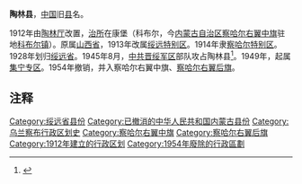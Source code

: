 '''陶林县'''，[[中国|中国]]旧[[县|县]]名。

1912年由[[陶林厅|陶林厅]]改置，[[治所|治所]]在康堡（科布尔，今[[内蒙古自治区|内蒙古自治区]][[察哈尔右翼中旗|察哈尔右翼中旗]]驻地[[科布尔镇|科布尔镇]]）。原属[[山西省_(中華民國)|山西省]]，1913年改属[[绥远特别区|绥远特别区]]。1914年隶[[察哈尔特别区|察哈尔特别区]]。1928年划归[[绥远省|绥远省]]。1945年8月，[[中国共产党|中共]][[晋绥军区|晋绥军区]]部队攻占陶林县<ref>{{Cite web |url=http://cpc.people.com.cn/GB/69112/78233/78687/78977/5442206.html |title=《贺龙年谱》1945年　四十九岁 |accessdate=2015-04-01 |author= |date= |work= |publisher=中国共产党新闻网|language=Zh-hans }}</ref>。1949年，起属[[集宁专区|集宁专区]]。1954年撤销，并入察哈尔右翼中旗、[[察哈尔右翼后旗|察哈尔右翼后旗]]。 

== 注释 ==

{{Reflist|2}}

{{中华民国绥远省行政区划}}
{{内蒙古行政区划小作品}}
{{DEFAULTSORT:T}}
[[Category:绥远省县份|Category:绥远省县份]]
[[Category:已撤消的中华人民共和国内蒙古县份|Category:已撤消的中华人民共和国内蒙古县份]]
[[Category:乌兰察布行政区划史|Category:乌兰察布行政区划史]]
[[Category:察哈尔右翼中旗|Category:察哈尔右翼中旗]]
[[Category:察哈尔右翼后旗|Category:察哈尔右翼后旗]]
[[Category:1912年建立的行政区划|Category:1912年建立的行政区划]]
[[Category:1954年廢除的行政區劃|Category:1954年廢除的行政區劃]]